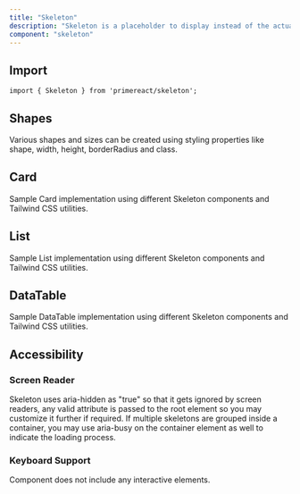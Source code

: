 ```yaml
---
title: "Skeleton"
description: "Skeleton is a placeholder to display instead of the actual content."
component: "skeleton"
---
```


## Import

```tsx
import { Skeleton } from 'primereact/skeleton';
```

## Shapes

Various shapes and sizes can be created using styling properties like shape, width, height, borderRadius and class.

<DocComponentViewer name="skeleton:shapes-demo"/>

## Card

Sample Card implementation using different Skeleton components and Tailwind CSS utilities.

<DocComponentViewer name="skeleton:card-demo" />

## List

Sample List implementation using different Skeleton components and Tailwind CSS utilities.

<DocComponentViewer name="skeleton:list-demo"/>

## DataTable

Sample DataTable implementation using different Skeleton components and Tailwind CSS utilities.

<DocComponentViewer name="skeleton:datatable-demo"/>

## Accessibility

### Screen Reader

Skeleton uses aria-hidden as "true" so that it gets ignored by screen readers, any valid attribute is passed to the root element so you may customize it further if required. If multiple skeletons are grouped inside a container, you may use aria-busy on the container element as well to indicate the loading process.

### Keyboard Support

Component does not include any interactive elements.